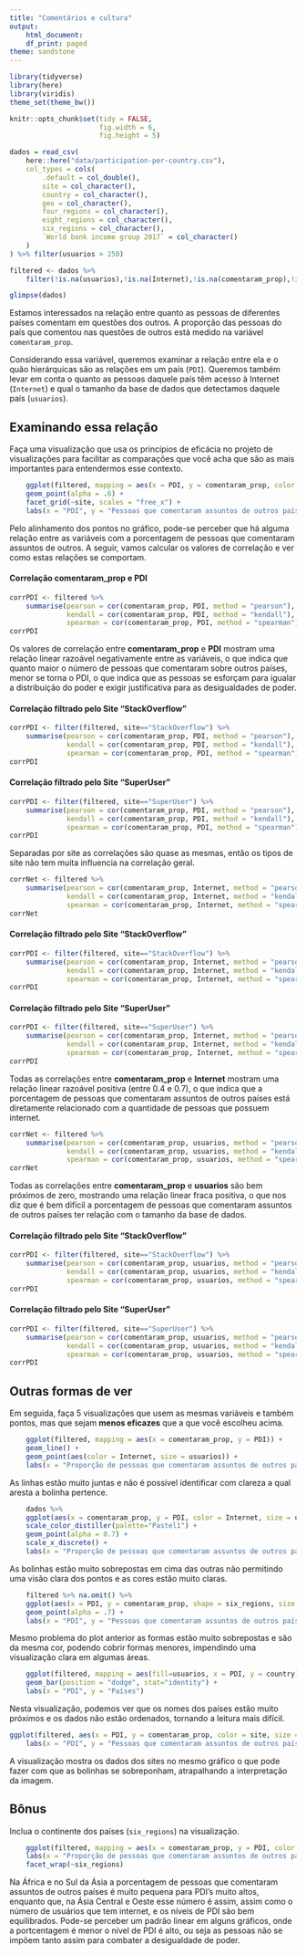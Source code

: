 ```yaml
---
title: "Comentários e cultura"
output:
    html_document:
    df_print: paged
theme: sandstone
---
```


```r
library(tidyverse)
library(here)
library(viridis)
theme_set(theme_bw())

knitr::opts_chunk$set(tidy = FALSE,
                      fig.width = 6,
                      fig.height = 5)
```

```r
dados = read_csv(
    here::here("data/participation-per-country.csv"),
    col_types = cols(
        .default = col_double(),
        site = col_character(),
        country = col_character(),
        geo = col_character(),
        four_regions = col_character(),
        eight_regions = col_character(),
        six_regions = col_character(),
        `World bank income group 2017` = col_character()
    )
) %>% filter(usuarios > 250)

filtered <- dados %>% 
    filter(!is.na(usuarios),!is.na(Internet),!is.na(comentaram_prop),!is.na(six_regions))

glimpse(dados)
```

Estamos interessados na relação entre quanto as pessoas de diferentes países comentam em questões dos outros. A proporção das pessoas do país que comentou nas questões de outros está medido na variável `comentaram_prop`. 

Considerando essa variável, queremos examinar a relação entre ela e o quão hierárquicas são as relações em um país (`PDI`). Queremos também levar em conta o quanto as pessoas daquele país têm acesso à Internet (`Internet`) e qual o tamanho da base de dados que detectamos daquele país (`usuarios`). 

## Examinando essa relação

Faça uma visualização que usa os princípios de eficácia no projeto de visualizações para facilitar as comparações que você acha que são as mais importantes para entendermos esse contexto. 

```r
    ggplot(filtered, mapping = aes(x = PDI, y = comentaram_prop, color = Internet, size = usuarios)) +
    geom_point(alpha = .6) +
    facet_grid(~site, scales = "free_x") + 
    labs(x = "PDI", y = "Pessoas que comentaram assuntos de outros países (%)")
```

Pelo alinhamento dos pontos no gráfico, pode-se perceber que há alguma relação entre as variáveis com a porcentagem de pessoas que comentaram assuntos de outros. A seguir, vamos calcular os valores de correlação e ver como estas relações se comportam.

#### Correlação **comentaram_prop** e **PDI**

```r
corrPDI <- filtered %>% 
    summarise(pearson = cor(comentaram_prop, PDI, method = "pearson"),
              kendall = cor(comentaram_prop, PDI, method = "kendall"),
              spearman = cor(comentaram_prop, PDI, method = "spearman"))
corrPDI
```

Os valores de correlação entre **comentaram_prop** e **PDI** mostram uma relação linear razoável negativamente entre as variáveis, o que indica que quanto maior o número de pessoas que comentaram sobre outros países, menor se torna o PDI, o que indica que as pessoas se esforçam para igualar a distribuição do poder e exigir justificativa para as desigualdades de poder.

#### Correlação filtrado pelo Site "StackOverflow"

```r
corrPDI <- filter(filtered, site=="StackOverflow") %>%
    summarise(pearson = cor(comentaram_prop, PDI, method = "pearson"),
              kendall = cor(comentaram_prop, PDI, method = "kendall"),
              spearman = cor(comentaram_prop, PDI, method = "spearman"))
corrPDI
```

#### Correlação filtrado pelo Site "SuperUser"

```r
corrPDI <- filter(filtered, site=="SuperUser") %>%
    summarise(pearson = cor(comentaram_prop, PDI, method = "pearson"),
              kendall = cor(comentaram_prop, PDI, method = "kendall"),
              spearman = cor(comentaram_prop, PDI, method = "spearman"))
corrPDI
```

Separadas por site as correlações são quase as mesmas, então os tipos de site não tem muita influencia na correlação geral.

```r
corrNet <- filtered %>% 
    summarise(pearson = cor(comentaram_prop, Internet, method = "pearson"),
              kendall = cor(comentaram_prop, Internet, method = "kendall"),
              spearman = cor(comentaram_prop, Internet, method = "spearman"))
corrNet
```

#### Correlação filtrado pelo Site "StackOverflow"

```r
corrPDI <- filter(filtered, site=="StackOverflow") %>%
    summarise(pearson = cor(comentaram_prop, Internet, method = "pearson"),
              kendall = cor(comentaram_prop, Internet, method = "kendall"),
              spearman = cor(comentaram_prop, Internet, method = "spearman"))
corrPDI
```

#### Correlação filtrado pelo Site "SuperUser"

```r
corrPDI <- filter(filtered, site=="SuperUser") %>%
    summarise(pearson = cor(comentaram_prop, Internet, method = "pearson"),
              kendall = cor(comentaram_prop, Internet, method = "kendall"),
              spearman = cor(comentaram_prop, Internet, method = "spearman"))
corrPDI
```

Todas as correlações entre **comentaram_prop** e **Internet** mostram uma relação linear razoável positiva (entre 0.4 e 0.7), o que indica que a porcentagem de pessoas que comentaram assuntos de outros países está diretamente relacionado com a quantidade de pessoas que possuem internet.

```r
corrNet <- filtered %>% 
    summarise(pearson = cor(comentaram_prop, usuarios, method = "pearson"),
              kendall = cor(comentaram_prop, usuarios, method = "kendall"),
              spearman = cor(comentaram_prop, usuarios, method = "spearman"))
corrNet
```

Todas as correlações entre **comentaram_prop** e **usuarios** são bem próximos de zero, mostrando uma relação linear fraca positiva, o que nos diz que é bem difícil a porcentagem de pessoas que comentaram assuntos de outros países ter relação com o tamanho da base de dados.

#### Correlação filtrado pelo Site "StackOverflow"

```r
corrPDI <- filter(filtered, site=="StackOverflow") %>%
    summarise(pearson = cor(comentaram_prop, usuarios, method = "pearson"),
              kendall = cor(comentaram_prop, usuarios, method = "kendall"),
              spearman = cor(comentaram_prop, usuarios, method = "spearman"))
corrPDI
```

#### Correlação filtrado pelo Site "SuperUser"

```r
corrPDI <- filter(filtered, site=="SuperUser") %>%
    summarise(pearson = cor(comentaram_prop, usuarios, method = "pearson"),
              kendall = cor(comentaram_prop, usuarios, method = "kendall"),
              spearman = cor(comentaram_prop, usuarios, method = "spearman"))
corrPDI
```

## Outras formas de ver

Em seguida, faça 5 visualizações que usem as mesmas variáveis e também pontos, mas que sejam **menos eficazes** que a que você escolheu acima. 

```r
    ggplot(filtered, mapping = aes(x = comentaram_prop, y = PDI)) +
    geom_line() +
    geom_point(aes(color = Internet, size = usuarios)) +
    labs(x = "Proporção de pessoas que comentaram assuntos de outros países (%)", y = "PDI")
```

As linhas estão muito juntas e não é possível identificar com clareza a qual aresta a bolinha pertence.

```r
    dados %>%
    ggplot(aes(x = comentaram_prop, y = PDI, color = Internet, size = usuarios)) +
    scale_color_distiller(palette="Pastel1") +
    geom_point(alpha = 0.7) +
    scale_x_discrete() +
    labs(x = "Proporção de pessoas que comentaram assuntos de outros países (%)", y = "PDI")
```

As bolinhas estão muito sobrepostas em cima das outras não permitindo uma visão clara dos pontos e as cores estão muito claras.

```r
    filtered %>% na.omit() %>% 
    ggplot(aes(x = PDI, y = comentaram_prop, shape = six_regions, size = Internet)) +
    geom_point(alpha = .7) +
    labs(x = "PDI", y = "Pessoas que comentaram assuntos de outros países (%)")
```

Mesmo problema do plot anterior as formas estão muito sobrepostas e são da mesma cor, podendo cobrir formas menores, impendindo uma visualização clara em algumas áreas.

```r
    ggplot(filtered, mapping = aes(fill=usuarios, x = PDI, y = country)) +
    geom_bar(position = "dodge", stat="identity") +
    labs(x = "PDI", y = "Países")
```

Nesta visualização, podemos ver que os nomes dos países estão muito próximos e os dados não estão ordenados, tornando a leitura mais difícil.

```r
ggplot(filtered, aes(x = PDI, y = comentaram_prop, color = site, size = usuarios)) + geom_point(alpha = .6) +
    labs(x = "PDI", y = "Pessoas que comentaram assuntos de outros países (%)")
```

A visualização mostra os dados dos sites no mesmo gráfico o que pode fazer com que as bolinhas se sobreponham, atrapalhando a interpretação da imagem.

## Bônus

Inclua o continente dos países (`six_regions`) na visualização.

```r
    ggplot(filtered, mapping = aes(x = comentaram_prop, y = PDI, color = Internet, size = usuarios)) + geom_point(alpha = .6) +
    labs(x = "Proporção de pessoas que comentaram assuntos de outros países (%)", y = "PDI") + scale_color_distiller(palette="RdYlGn") +
    facet_wrap(~six_regions)
```

Na África e no Sul da Ásia a porcentagem de pessoas que comentaram assuntos de outros países é muito pequena para PDI's muito altos, enquanto que, na Ásia Central e Oeste esse número é assim, assim como o número de usuários que tem internet, e os níveis de PDI são bem equilibrados. Pode-se perceber um padrão linear em alguns gráficos, onde a portcentagem é menor o nível de PDI é alto, ou seja as pessoas não se impõem tanto assim para combater a desigualdade de poder.